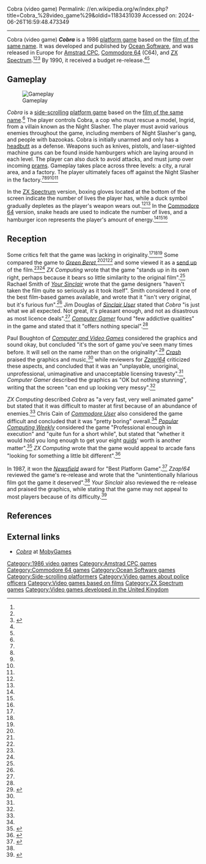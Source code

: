 Cobra (video game)
Permalink: //en.wikipedia.org/w/index.php?title=Cobra_%28video_game%29&oldid=1183431039
Accessed on: 2024-06-26T16:59:48.473349



------
Cobra (video game)
{{Infobox video game
| collapsible = 
| state = 
| italic title = 
| title = Cobra
| image = Cobra game cover art.jpg
| alt = 
| caption = 
| developer = [[Ocean Software]]
| publisher = Ocean Software
| series = 
| engine = 
| platforms = {{cslist|[[Amstrad CPC]]|[[Commodore 64]]|[[ZX Spectrum]]}}
| released = {{vgrelease|EU|1986}}
| genre = [[Platform game|Platform]]
| modes = [[Single-player video game|Single-player]]
}}
'''''Cobra''''' is a 1986 [[platform game]] based on the [[Cobra (1986 film)|film of the same name]]. It was developed and published by [[Ocean Software]], and was released in Europe for [[Amstrad CPC]], [[Commodore 64]] (C64), and [[ZX Spectrum]].<ref name=PCW/><ref name=Happy/><ref>{{cite magazine |last=Hugemark |first=Staffan |date=February 1987 |title=Cobra (C64) |magazine=Datormagazin |location=Sweden |page=9}}</ref> By 1990, it received a budget re-release.<ref name=YS2/><ref name=Zap2/>

==Gameplay==
[[File:Cobra gameplay.png|left|thumb|Gameplay]]

''Cobra'' is a [[side-scrolling]] [[platform game]] based on the [[Cobra (1986 film)|film of the same name]].<ref name=Guardian/> The player controls Cobra, a cop who must rescue a model, Ingrid, from a villain known as the Night Slasher. The player must avoid various enemies throughout the game, including members of Night Slasher's gang, and people with bazookas. Cobra is initially unarmed and only has a [[headbutt]] as a defense. Weapons such as knives, pistols, and laser-sighted machine guns can be found inside hamburgers which are laying around in each level. The player can also duck to avoid attacks, and must jump over incoming [[Baby transport|pram]]s. Gameplay takes place across three levels: a city, a rural area, and a factory. The player ultimately faces off against the Night Slasher in the factory.<ref name=CVG/><ref name=YS/><ref name=Zap/><ref name=CU/><ref name=ZXC/>

In the [[ZX Spectrum]] version, boxing gloves located at the bottom of the screen indicate the number of lives the player has, while a duck symbol gradually depletes as the player's weapon wears out.<ref name=CVG/><ref name=YS/> In the [[Commodore 64]] version, snake heads are used to indicate the number of lives, and a hamburger icon represents the player's amount of energy.<ref name=Zap2/><ref name=Zap/><ref name=CU/>

==Reception==
{{Video game reviews
| title = 
| subtitle = 
<!--Formatting-->
| state = <!--plain/collapsible-->
| align = <!--left/right/none/inherit-->
<!-- Aggregators -->
| MC = 
<!-- Reviewers -->
| CRASH = 93% (ZX Spectrum)<ref name=Crash>{{cite magazine |date=December 1986 |title=Cobra |magazine=Crash |location=United Kingdom |pages=140–141}}</ref>
| SUser = {{Rating|3|5}} (ZX Spectrum)<ref name=SU>{{cite magazine |last=Douglas |first=Jim |date=January 1987 |title=Cobra |magazine=Sinclair User |location=United Kingdom |pages=4, 31}}</ref>
| YSinclair = 8/10 (ZX Spectrum)<ref name=YS>{{cite magazine |last=Smith |first=Rachael |date=February 1987 |title=Cobra |magazine=Your Sinclair |location=United Kingdom |page=43}}</ref>
| Z64 = 13% (C64)<ref name=Zap>{{cite magazine |date=February 1987 |title=Cobra |magazine=Zzap!64 |location=United Kingdom |pages=88}}</ref><ref name=Zap2>{{cite magazine |date=February 1990 |title=The Budget Bit! |magazine=Zzap!64 |location=United Kingdom}}</ref>
<!-- Custom aggregators limit is set to 10 -->
| agg1 = 
| agg1Score = 
| agg2 = 
| agg2Score = 
<!-- Custom Reviewers limit is set to 10-->
| rev1 = ''[[Commodore User]]''
| rev1Score = 4/10 (C64)<ref name=CU>{{cite magazine |last=Cain |first=Chris |date=March 1987 |title=Cobra |magazine=Commodore User |location=United Kingdom |page=61}}</ref>
| rev2 = ''[[Computer Gamer]]''
| rev2Score = 60% (ZX Spectrum)<ref name=CG>{{cite magazine |date=January 1987 |title=Cobra |magazine=Computer Gamer |location=United Kingdom |page=29}}</ref>
| rev3 = ''Happy Computer''
| rev3Score = 71/100 (ZX Spectrum)<ref name=Happy>{{cite magazine |date=February 1987 |title=Cobra |magazine=Happy Computer |location=Germany |language=de |page=87}}</ref>
<!-- Awards No limit -->
| award1Pub = ''[[Newsfield]]''
| award1 = Best Platform Game (1987)<ref name=Guardian/>
| award2Pub = 
| award2 = 
}}
Some critics felt that the game was lacking in originality.<ref name=YS/><ref name=CVG/><ref name=Zap/> Some compared the game to ''[[Rush'n Attack|Green Beret]]'',<ref name=YS/><ref name=Crash/><ref name=CG/> and some viewed it as a [[Send Up|send up]] of the film.<ref name=YS/><ref name=ZXC/> ''ZX Computing'' wrote that the game "stands up in its own right, perhaps because it bears so little similarity to the original film".<ref name=ZXC/> Rachael Smith of ''[[Your Sinclair]]'' wrote that the game designers "haven't taken the film quite so seriously as it took itself". Smith considered it one of the best film-based games available, and wrote that it "isn't very original, but it's furious fun".<ref name=YS/> Jim Douglas of ''[[Sinclair User]]'' stated that ''Cobra'' "is just what we all expected. Not great, it's pleasant enough, and not as disastrous as most licence deals".<ref name=SU/> ''[[Computer Gamer]]'' found "few addictive qualities" in the game and stated that it "offers nothing special".<ref name=CG/>

Paul Boughton of ''[[Computer and Video Games]]'' considered the graphics and sound okay, but concluded "it's the sort of game you've seen many times before. It will sell on the name rather than on the originality".<ref name=CVG>{{cite magazine |last=Boughton |first=Paul |date=January 1987 |title=Cobra (ZX Spectrum) |magazine=Computer and Video Games |location=United Kingdom |pages=18, 33}}</ref> ''[[Crash (magazine)|Crash]]'' praised the graphics and music,<ref name=Crash/> while reviewers for ''[[Zzap!64]]'' criticized these aspects, and concluded that it was an "unplayable, unoriginal, unprofessional, unimaginative and unacceptable licensing travesty".<ref name=Zap/> ''Computer Gamer'' described the graphics as "OK but nothing stunning", writing that the screen "can end up looking very messy".<ref name=CG/>

''ZX Computing'' described ''Cobra'' as "a very fast, very well animated game" but stated that it was difficult to master at first because of an abundance of enemies.<ref name=ZXC/> Chris Cain of ''[[Commodore User]]'' also considered the game difficult and concluded that it was "pretty boring" overall.<ref name=CU/> ''[[Popular Computing Weekly]]'' considered the game "Professional enough in execution" and "quite fun for a short while", but stated that "whether it would hold you long enough to get your eight [[Pound sterling|quids]]' worth is another matter".<ref name=PCW>{{cite magazine |date=20 November 1986 |title=New Releases |magazine=Popular Computing Weekly |location=United Kingdom |page=53}}</ref> ''ZX Computing'' wrote that the game would appeal to arcade fans "looking for something a little bit different".<ref name=ZXC>{{cite magazine |date=March 1987 |title=Stallone Cobra |magazine=ZX Computing |location=United Kingdom |page=44}}</ref>

In 1987, it won the ''[[Newsfield]]'' award for "Best Platform Game".<ref name=Guardian>{{cite news |last=Paddon |first=Lee |title=Knuckle busting good |url=https://www.newspapers.com/newspage/259904472/ |access-date=23 February 2020 |work=The Guardian |date=22 January 1987}}</ref> ''Zzap!64'' reviewed the game's re-release and wrote that the "unintentionally hilarious film got the game it deserved".<ref name=Zap2/> ''Your Sinclair'' also reviewed the re-release and praised the graphics, while stating that the game may not appeal to most players because of its difficulty.<ref name=YS2>{{cite magazine |date=January 1990 |title=Bargain Basement |magazine=Your Sinclair |location=United Kingdom |page=52}}</ref>

==References==
{{reflist}}

==External links==
* [https://www.mobygames.com/game-group/cobra-licensees ''Cobra''] at [[MobyGames]]

[[Category:1986 video games]]
[[Category:Amstrad CPC games]]
[[Category:Commodore 64 games]]
[[Category:Ocean Software games]]
[[Category:Side-scrolling platformers]]
[[Category:Video games about police officers]]
[[Category:Video games based on films]]
[[Category:ZX Spectrum games]]
[[Category:Video games developed in the United Kingdom]]